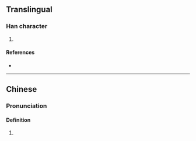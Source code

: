 {{character info/new}}
==Translingual==

===Han character===
{{Han char|rn=75|rad=木|as=09|sn=13|four=47920|canj=DAIL|ids=⿰木即}}

# {{defn|Han|sort=木09}}

====References====
* {{Han ref|kx=0539.160|dkj=15134|dj=0927.020|hdz=21251.130|uh=6956|ud=26966|bh=D5B8|bd=54712}}

----

==Chinese==
{{zh-forms}}

===Pronunciation===
{{zh-pron
|m=zhì
|c=zit3
|mc=y
|oc=y
}}

====Definition====
# {{defn|lang=yue|sort=木09}}